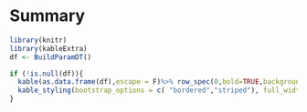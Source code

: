 # Summary 


```r
library(knitr)
library(kableExtra)
df <- BuildParamDT()

if (!is.null(df)){
  kable(as.data.frame(df),escape = F)%>% row_spec(0,bold=TRUE,background = grey) %>% 
  kable_styling(bootstrap_options = c( "bordered","striped"), full_width = F)
}

```


